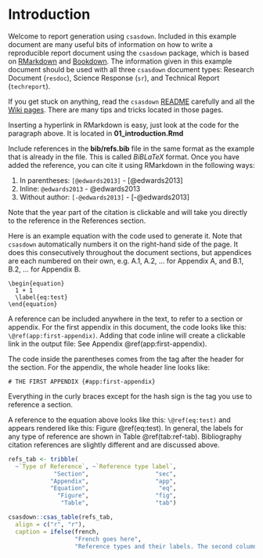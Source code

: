 # Introduction

Welcome to report generation using `csasdown`. Included in this example document are many useful bits of information on how to write a reproducible report document using  the `csasdown` package, which is based on [RMarkdown](https://rmarkdown.rstudio.com/) and [Bookdown](https://bookdown.org/). The information given in this example document should be used with all three `csasdown` document types: Research Document (`resdoc`), Science Response (`sr`), and Technical Report (`techreport`).

If you get stuck on anything, read the `csasdown` [README](https://github.com/pbs-assess/csasdown/blob/master/README.md) carefully and all the [Wiki pages](https://github.com/pbs-assess/csasdown/wiki). There are many tips and tricks located in those pages. 

Inserting a hyperlink in RMarkdown is easy, just look at the code for the paragraph above. It is located in **01_introduction.Rmd**

Include references in the **bib/refs.bib** file in the same format as the example that is already in the file. This is called *BiBLaTeX* format. Once you have added the reference, you can cite it using RMarkdown in the following ways:

1. In parentheses: `[@edwards2013]` - [@edwards2013]
2. Inline: `@edwards2013` - @edwards2013
3. Without author: `[-@edwards2013]` - [-@edwards2013]

Note that the year part of the citation is clickable and will take you directly to the reference in the References section.

Here is an example equation with the code used to generate it. Note that `csasdown` automatically numbers it on the right-hand side of the page. It does this consecutively throughout the document sections, but appendices are each numbered on their own, e.g. A.1, A.2, ... for Appendix A, and B.1, B.2, ... for Appendix B.

````
\begin{equation}
  1 + 1
  \label{eq:test}
\end{equation}
````

\begin{equation}
  1 + 1
  \label{eq:test}
\end{equation}

A reference can be included anywhere in the text, to refer to a section or appendix. For the first appendix in this document, the code looks like this: `\@ref(app:first-appendix)`. Adding that code inline will create a clickable link in the output file: See Appendix \@ref(app:first-appendix).

The code inside the parentheses comes from the tag after the header for the section. For the appendix, the whole header line looks like:

`# THE FIRST APPENDIX {#app:first-appendix}`

Everything in the curly braces except for the hash sign is the tag you use to reference a section.

A reference to the equation above looks like this: `\@ref(eq:test)` and appears rendered like this: Figure \@ref(eq:test). In general, the labels for any type of reference are shown in Table \@ref(tab:ref-tab). Bibliography citation references are slightly different and are discussed above.

```r
refs_tab <- tribble(
  ~`Type of Reference`, ~`Reference type label`,
             "Section",                   "sec",
            "Appendix",                   "app",
            "Equation",                    "eq",
              "Figure",                   "fig",
               "Table",                   "tab")

csasdown::csas_table(refs_tab,
  align = c("r", "r"),
  caption = ifelse(french,
                   "French goes here",
                   "Reference types and their labels. The second column is the `xx` label in `\\@ref(xx:refname)`."))
```

